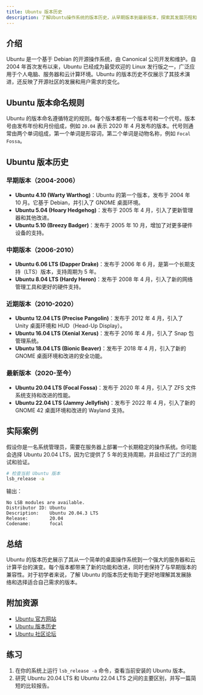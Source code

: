 ```yaml
---
title: Ubuntu 版本历史
description: 了解Ubuntu操作系统的版本历史，从早期版本到最新版本，探索其发展历程和重要里程碑。
---
```


## 介绍

Ubuntu 是一个基于 Debian 的开源操作系统，由 Canonical 公司开发和维护。自 2004 年首次发布以来，Ubuntu 已经成为最受欢迎的 Linux 发行版之一，广泛应用于个人电脑、服务器和云计算环境。Ubuntu 的版本历史不仅展示了其技术演进，还反映了开源社区的发展和用户需求的变化。

## Ubuntu 版本命名规则

Ubuntu 的版本命名遵循特定的规则。每个版本都有一个版本号和一个代号。版本号由发布年份和月份组成，例如 `20.04` 表示 2020 年 4 月发布的版本。代号则通常由两个单词组成，第一个单词是形容词，第二个单词是动物名称，例如 `Focal Fossa`。

## Ubuntu 版本历史

### 早期版本（2004-2006）

- **Ubuntu 4.10 (Warty Warthog)**：Ubuntu 的第一个版本，发布于 2004 年 10 月。它基于 Debian，并引入了 GNOME 桌面环境。
- **Ubuntu 5.04 (Hoary Hedgehog)**：发布于 2005 年 4 月，引入了更新管理器和其他改进。
- **Ubuntu 5.10 (Breezy Badger)**：发布于 2005 年 10 月，增加了对更多硬件设备的支持。

### 中期版本（2006-2010）

- **Ubuntu 6.06 LTS (Dapper Drake)**：发布于 2006 年 6 月，是第一个长期支持（LTS）版本，支持周期为 5 年。
- **Ubuntu 8.04 LTS (Hardy Heron)**：发布于 2008 年 4 月，引入了新的网络管理工具和更好的硬件支持。

### 近期版本（2010-2020）

- **Ubuntu 12.04 LTS (Precise Pangolin)**：发布于 2012 年 4 月，引入了 Unity 桌面环境和 HUD（Head-Up Display）。
- **Ubuntu 16.04 LTS (Xenial Xerus)**：发布于 2016 年 4 月，引入了 Snap 包管理系统。
- **Ubuntu 18.04 LTS (Bionic Beaver)**：发布于 2018 年 4 月，引入了新的 GNOME 桌面环境和改进的安全功能。

### 最新版本（2020-至今）

- **Ubuntu 20.04 LTS (Focal Fossa)**：发布于 2020 年 4 月，引入了 ZFS 文件系统支持和改进的性能。
- **Ubuntu 22.04 LTS (Jammy Jellyfish)**：发布于 2022 年 4 月，引入了新的 GNOME 42 桌面环境和改进的 Wayland 支持。

## 实际案例

假设你是一名系统管理员，需要在服务器上部署一个长期稳定的操作系统。你可能会选择 Ubuntu 20.04 LTS，因为它提供了 5 年的支持周期，并且经过了广泛的测试和验证。

```bash
# 检查当前 Ubuntu 版本
lsb_release -a
```

输出：
```
No LSB modules are available.
Distributor ID: Ubuntu
Description:    Ubuntu 20.04.3 LTS
Release:        20.04
Codename:       focal
```

## 总结

Ubuntu 的版本历史展示了其从一个简单的桌面操作系统到一个强大的服务器和云计算平台的演变。每个版本都带来了新的功能和改进，同时也保持了与早期版本的兼容性。对于初学者来说，了解 Ubuntu 的版本历史有助于更好地理解其发展脉络和选择适合自己需求的版本。

## 附加资源

- [Ubuntu 官方网站](https://ubuntu.com/)
- [Ubuntu 版本历史](https://wiki.ubuntu.com/Releases)
- [Ubuntu 社区论坛](https://ubuntuforums.org/)

## 练习

1. 在你的系统上运行 `lsb_release -a` 命令，查看当前安装的 Ubuntu 版本。
2. 研究 Ubuntu 20.04 LTS 和 Ubuntu 22.04 LTS 之间的主要区别，并写一篇简短的比较报告。
